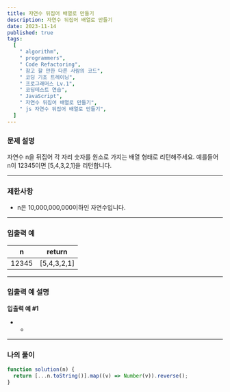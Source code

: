 ```yaml
---
title: 자연수 뒤집어 배열로 만들기
description: 자연수 뒤집어 배열로 만들기
date: 2023-11-14
published: true
tags:
  [
    " algorithm",
    " programmers",
    " Code Refactoring",
    " 참고 할 만한 다른 사람의 코드",
    " 코딩 기초 트레이닝",
    " 프로그래머스 Lv.1",
    " 코딩테스트 연습",
    " JavaScript",
    " 자연수 뒤집어 배열로 만들기",
    " js 자연수 뒤집어 배열로 만들기",
  ]
---
```


### 문제 설명

자연수 n을 뒤집어 각 자리 숫자를 원소로 가지는 배열 형태로 리턴해주세요. 예를들어 n이 12345이면 [5,4,3,2,1]을 리턴합니다.

---

### 제한사항

- n은 10,000,000,000이하인 자연수입니다.

---

### 입출력 예

| n     | return      |
| ----- | ----------- |
| 12345 | [5,4,3,2,1] |

---

### 입출력 예 설명

**입출력 예 #1**

- -

---

### 나의 풀이

```jsx
function solution(n) {
  return [...n.toString()].map((v) => Number(v)).reverse();
}
```
